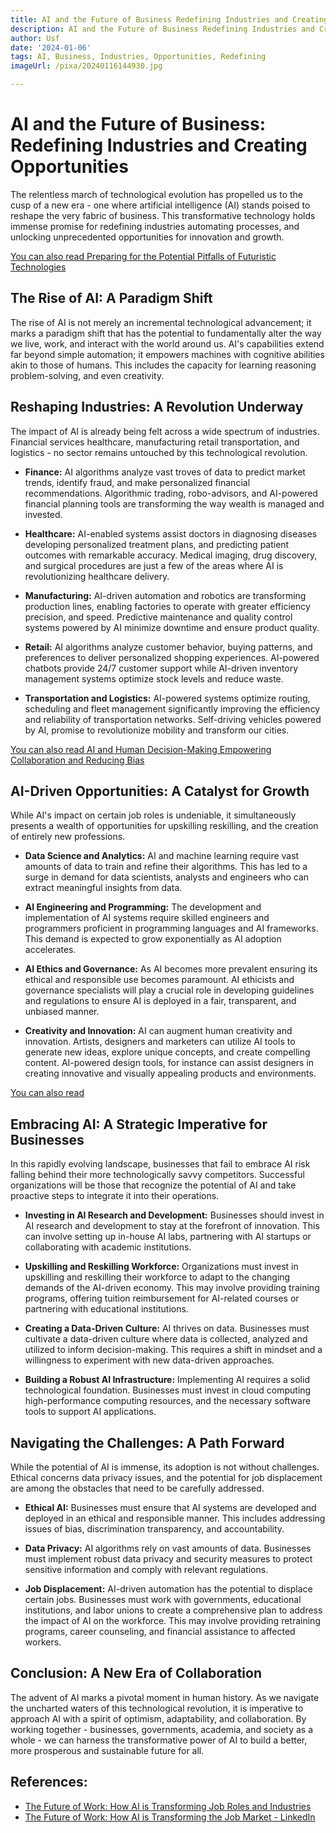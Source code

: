 ```yaml
---
title: AI and the Future of Business Redefining Industries and Creating Opportunities
description: AI and the Future of Business Redefining Industries and Creating Opportunities
author: Usf
date: '2024-01-06'
tags: AI, Business, Industries, Opportunities, Redefining
imageUrl: /pixa/20240116144930.jpg

---
```

#  AI and the Future of Business: Redefining Industries and Creating  Opportunities

The relentless march of technological evolution has propelled us to the cusp of a  new era - one where artificial intelligence (AI) stands poised to reshape  the very fabric of business. This transformative technology holds immense promise  for redefining  industries  automating processes, and unlocking unprecedented opportunities for innovation and growth.

[You can also  read Preparing for the Potential Pitfalls of Futuristic Technologies](Preparing%20for%20the%20Potential%20Pitfalls%20of%20Futuristic%20Technologies)


## The Rise of  AI: A Paradigm Shift

The rise of AI is not merely an incremental technological advancement; it marks  a paradigm shift that  has the potential to fundamentally alter the  way we live, work, and  interact with the world around us.  AI's capabilities extend far beyond simple automation; it empowers  machines with cognitive abilities  akin to those of humans. This includes the  capacity for learning  reasoning problem-solving, and  even creativity.

## Reshaping Industries: A Revolution Underway

The impact of AI is already being felt across a wide spectrum of industries. Financial services healthcare,  manufacturing retail transportation, and logistics - no sector remains untouched by this technological revolution.

* **Finance:** AI algorithms analyze vast troves of data to predict market trends, identify fraud, and make personalized financial recommendations. Algorithmic trading, robo-advisors, and AI-powered financial planning tools are transforming the way wealth is managed  and invested.

* **Healthcare:** AI-enabled systems assist doctors in  diagnosing diseases  developing personalized treatment plans, and predicting patient outcomes with remarkable  accuracy. Medical  imaging, drug discovery, and  surgical procedures are  just a few of the areas where AI  is revolutionizing healthcare delivery.

* **Manufacturing:** AI-driven automation and robotics are transforming production lines, enabling factories to operate with greater efficiency precision, and speed. Predictive maintenance  and quality control systems powered by AI minimize downtime and ensure product quality.

* **Retail:** AI algorithms analyze customer  behavior,  buying patterns, and preferences to deliver  personalized shopping experiences. AI-powered chatbots provide 24/7 customer support while AI-driven inventory management systems optimize stock levels and reduce waste.

* **Transportation and  Logistics:** AI-powered systems optimize routing,  scheduling and fleet management significantly improving  the efficiency and reliability of transportation networks. Self-driving vehicles powered by AI, promise to revolutionize mobility and transform our cities.

[You can also read AI and Human Decision-Making Empowering Collaboration and Reducing Bias](AI%20and%20Human%20Decision-Making%20Empowering%20Collaboration%20and%20Reducing%20Bias)


## AI-Driven Opportunities:  A Catalyst for Growth

While  AI's impact on certain job roles is undeniable, it simultaneously presents a wealth of opportunities for upskilling reskilling,  and the  creation of entirely new professions.

* **Data Science and Analytics:**  AI and machine learning require vast amounts of data to train and refine their algorithms. This has led to a surge in  demand for data scientists, analysts and engineers who can extract  meaningful insights  from data.

* **AI Engineering and Programming:** The development and implementation of AI systems require skilled engineers and programmers proficient in programming languages and AI frameworks. This demand is expected to grow exponentially as AI adoption accelerates.

* **AI Ethics  and Governance:** As AI becomes more prevalent ensuring its ethical  and responsible use becomes paramount. AI ethicists and governance specialists will play a crucial role in developing guidelines and regulations to  ensure  AI is deployed in a fair, transparent, and unbiased manner.

* **Creativity and Innovation:**  AI  can augment human creativity and innovation. Artists, designers and marketers can utilize AI tools to generate new  ideas, explore  unique concepts, and create compelling content. AI-powered design tools, for  instance can assist designers in creating innovative and visually appealing products and environments.

[You can also read ]()


## Embracing AI: A Strategic Imperative for Businesses

In this  rapidly evolving landscape, businesses that fail to embrace AI risk falling  behind their more technologically savvy competitors. Successful organizations will be those that recognize the potential of AI  and take proactive steps to integrate it into their operations.

* **Investing in AI Research and Development:** Businesses should invest in AI research and development to stay at  the forefront of innovation. This can involve  setting  up in-house AI labs, partnering with AI startups or  collaborating with academic institutions.

* **Upskilling and Reskilling Workforce:** Organizations must invest  in upskilling and reskilling their workforce to adapt to  the changing demands of the AI-driven economy. This may involve providing training programs, offering tuition reimbursement  for  AI-related courses  or partnering with educational institutions.

* **Creating a  Data-Driven Culture:** AI thrives on data. Businesses must cultivate a data-driven culture where data is collected, analyzed  and utilized to inform decision-making. This requires a shift  in mindset  and a willingness to experiment with new data-driven approaches.

* **Building a Robust AI Infrastructure:** Implementing AI requires a solid technological  foundation.  Businesses must invest in cloud computing high-performance  computing resources, and the necessary software tools to  support  AI applications.

##  Navigating  the Challenges: A Path Forward

While the  potential of AI is  immense, its adoption  is not  without challenges. Ethical concerns data privacy issues, and the potential for job displacement are among the obstacles that need to be  carefully addressed.

* **Ethical  AI:**  Businesses must ensure that AI systems are developed and deployed in  an  ethical and responsible manner.  This includes addressing issues of bias, discrimination transparency, and accountability.

* **Data Privacy:** AI algorithms rely on vast amounts of data. Businesses must implement robust data privacy and security measures to protect  sensitive information and comply with relevant regulations.

* **Job Displacement:** AI-driven automation has the potential to displace certain jobs. Businesses must work with  governments, educational institutions, and  labor unions to create a comprehensive plan to  address the impact of AI on  the  workforce. This may involve providing retraining programs, career counseling, and financial  assistance to affected workers.

##  Conclusion: A New Era of  Collaboration

The advent of AI marks a pivotal moment in human history. As we navigate the uncharted waters of this technological revolution, it is  imperative to approach AI with a spirit of optimism,  adaptability, and collaboration. By working together  - businesses, governments, academia, and society as a whole - we can harness the transformative power of AI to build a better, more prosperous and sustainable future for all.

## References:
- [The Future of Work: How AI is Transforming Job Roles and Industries](https://www.linkedin.com/pulse/future-work-how-ai-transforming-job-roles-industries-elevondata)
- [The Future of Work: How AI is Transforming the Job Market - LinkedIn](https://www.linkedin.com/pulse/future-work-how-ai-transforming-job-market-venkat-r)
